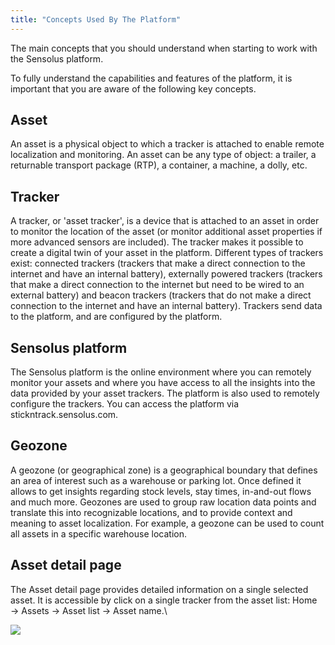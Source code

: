 ```yaml
---
title: "Concepts Used By The Platform"
---
```


The main concepts that you should understand when starting to work with the Sensolus platform.

To fully understand the capabilities and features of the platform, it is important that you are aware of the following key concepts.

## Asset

An asset is a physical object to which a tracker is attached to enable remote localization and monitoring. An asset can be any type of object: a trailer, a returnable transport package (RTP), a container, a machine, a dolly, etc.

## Tracker

A tracker, or 'asset tracker', is a device that is attached to an asset in order to monitor the location of the asset (or monitor additional asset properties if more advanced sensors are included). The tracker makes it possible to create a digital twin of your asset in the platform. Different types of trackers exist: connected trackers (trackers that make a direct connection to the internet and have an internal battery), externally powered trackers (trackers that make a direct connection to the internet but need to be wired to an external battery) and beacon trackers (trackers that do not make a direct connection to the internet and have an internal battery). Trackers send data to the platform, and are configured by the platform.

## Sensolus platform

The Sensolus platform is the online environment where you can remotely monitor your assets and where you have access to all the insights into the data provided by your asset trackers. The platform is also used to remotely configure the trackers. You can access the platform via stickntrack.sensolus.com.

## Geozone

A geozone (or geographical zone) is a geographical boundary that defines an area of interest such as a warehouse or parking lot. Once defined it allows to get insights regarding stock levels, stay times, in-and-out flows and much more. Geozones are used to group raw location data points and translate this into recognizable locations, and to provide context and meaning to asset localization. For example, a geozone can be used to count all assets in a specific warehouse location.

## Asset detail page

The Asset detail page provides detailed information on a single selected asset. It is accessible by click on a single tracker from the asset list: Home → Assets → Asset list → Asset name.\
<Frame caption="">
  <img src="https://cloud.sensolus.com/documentation/images/userinterface/geozones/Geozone_Current_Of_Asset.png" />
</Frame>
